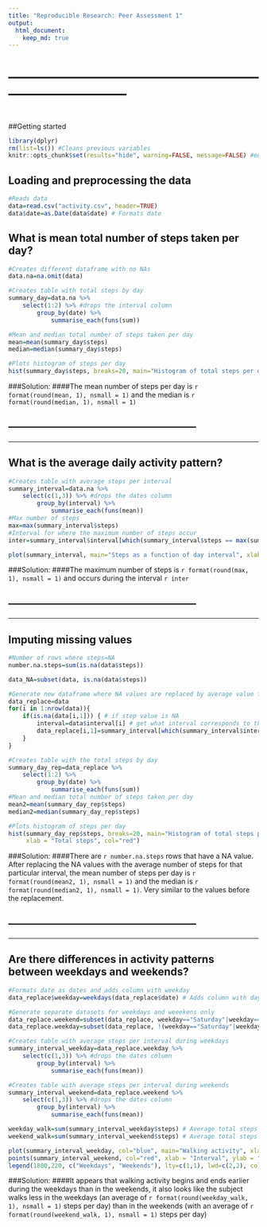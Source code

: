 ```yaml
---
title: "Reproducible Research: Peer Assessment 1"
output: 
  html_document:
    keep_md: true
---
```


# --------------------------------------------------------------------------------
# 
##Getting started
```r
library(dplyr)
rm(list=ls()) #Cleans previous variables
knitr::opts_chunk$set(results="hide", warning=FALSE, message=FALSE) #environment variables
```

## Loading and preprocessing the data
```r
#Reads data
data=read.csv("activity.csv", header=TRUE)
data$date=as.Date(data$date) # Formats date
```

## What is mean total number of steps taken per day?
```r
#Creates different dataframe with no NAs
data.na=na.omit(data)

#Creates table with total steps by day
summary_day=data.na %>%
    select(1:2) %>% #drops the interval column
        group_by(date) %>%
            summarise_each(funs(sum))

#Mean and median total number of steps taken per day
mean=mean(summary_day$steps)
median=median(summary_day$steps)

#Plots histogram of steps per day
hist(summary_day$steps, breaks=20, main="Histogram of total steps per day", xlab = "Total steps", col="green")

```

###Solution:
####The mean number of steps per day is `r format(round(mean, 1), nsmall = 1)` and the median is `r format(round(median, 1), nsmall = 1)`

------------------------------------------------------
------------------------------------------------------
------------------------------------------------------

## What is the average daily activity pattern?
```r
#Creates table with average steps per interval
summary_interval=data.na %>%
    select(c(1,3)) %>% #drops the dates column
        group_by(interval) %>%
            summarise_each(funs(mean))
#Max number of steps
max=max(summary_interval$steps)
#Interval for where the maximum number of steps occur
inter=summary_interval$interval[which(summary_interval$steps == max(summary_interval$steps))]

plot(summary_interval, main="Steps as a function of day interval", xlab = "Interval", ylab = "Steps", pch=20)
```

###Solution:
####The maximum number of steps is `r format(round(max, 1), nsmall = 1)` and occurs during the interval `r inter`

------------------------------------------------------
------------------------------------------------------
------------------------------------------------------

## Imputing missing values
```r
#Number of rows where steps=NA
number.na.steps=sum(is.na(data$steps))

data_NA=subset(data, is.na(data$steps))

#Generate new dataframe where NA values are replaced by average value for the corresponding interval
data_replace=data
for(i in 1:nrow(data)){
    if(is.na(data[i,1])) { # if step value is NA
        interval=data$interval[i] # get what interval corresponds to that NA value
        data_replace[i,1]=summary_interval[which(summary_interval$interval == interval),2]
    }
}

#Creates table with the total steps by day
summary_day_rep=data_replace %>%
    select(1:2) %>%
        group_by(date) %>%
            summarise_each(funs(sum))
#Mean and median total number of steps taken per day
mean2=mean(summary_day_rep$steps)
median2=median(summary_day_rep$steps)

#Plots histogram of steps per day
hist(summary_day_rep$steps, breaks=20, main="Histogram of total steps per day after NA replacement",
     xlab = "Total steps", col="red")
```

###Solution:
####There are `r number.na.steps` rows that have a NA value. After replacing the NA values with the average number of steps for that particular interval, the mean number of steps per day is `r format(round(mean2, 1), nsmall = 1)` and the median is `r format(round(median2, 1), nsmall = 1)`. Very similar to the values before the replacement.

------------------------------------------------------
------------------------------------------------------
------------------------------------------------------


## Are there differences in activity patterns between weekdays and weekends?
```r
#Formats date as dates and adds column with weekday
data_replace$weekday=weekdays(data_replace$date) # Adds column with day

#Generate separate datasets for weekdays and weeekens only
data_replace.weekend=subset(data_replace, weekday=="Saturday"|weekday=="Sunday")
data_replace.weekday=subset(data_replace, !(weekday=="Saturday"|weekday=="Sunday"))

#Creates table with average steps per interval during weekdays
summary_interval_weekday=data_replace.weekday %>%
    select(c(1,3)) %>% #drops the dates column
        group_by(interval) %>%
            summarise_each(funs(mean))

#Creates table with average steps per interval during weekends
summary_interval_weekend=data_replace.weekend %>%
    select(c(1,3)) %>% #drops the dates column
        group_by(interval) %>%
            summarise_each(funs(mean))

weekday_walk=sum(summary_interval_weekday$steps) # Average total steps per day during weekdays
weekend_walk=sum(summary_interval_weekend$steps) # Average total steps per day during weekends

plot(summary_interval_weekday, col="blue", main="Walking activity", xlab = "Interval", ylab = "Steps", type="l",lwd=2)
points(summary_interval_weekend, col="red", xlab = "Interval", ylab = "Steps", type="l",lwd=2)
legend(1800,220, c("Weekdays", "Weekends"), lty=c(1,1), lwd=c(2,2), col=c("blue","red"))
```

###Solution:
####It appears that walking activity begins and ends earlier during the weekdays than in the weekends, it also looks like the subject walks less in the weekdays (an average of `r format(round(weekday_walk, 1), nsmall = 1)` steps per day) than in the weekends (with an average of `r format(round(weekend_walk, 1), nsmall = 1)` steps per day)